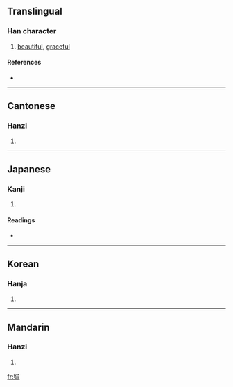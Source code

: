 {{see|姢}}
==Translingual==

===Han character===
{{Han char|rn=38|rad=女|as=07|sn=10|four=4642<sub>7</sub>|canj=女口月 (VRB)}}

# [[beautiful]], [[graceful]]

====References====
* {{Han ref|kx=0262.330|dkj=06321|dj=0529.300|hdz=21052.010|uh=5A1F|ud=23071|bh=AE53|bd=44627}}

----

==Cantonese==

===Hanzi===
{{yue-hanzi|jyut=|y=[[gyun1]]}}

# {{defn|Cantonese}}

----

==Japanese==

===Kanji===
{{ja-kanji|grade=|rs=女07}}

# {{defn|Japanese}}

====Readings====
* {{ja-readings|on=[[けん]] (ken), [[えん]] (en)|kun=[[あでやか]] (adeyaka), [[しなやか]] (shinayaka), [[こびる]] (kobiru)}}

----

==Korean==

===Hanja===
{{ko-hanja|hangeul=연|rv=yeon|mr=yŏn}}

# {{defn|Korean}}

----

==Mandarin==

===Hanzi===
{{cmn-hanzi|pin=[[juān]] ([[juan1]])|wg=[[chüan]]<sup>1</sup>}}

# {{defn|Mandarin}}

[[fr:娟]]